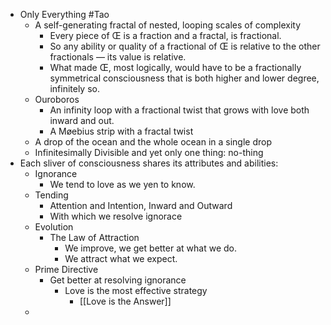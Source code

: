 - Only Everything #Tao
    - A self-generating fractal of nested, looping scales of complexity
        - Every piece of Œ is a fraction and a fractal, is fractional.
        - So any ability or quality of a fractional of Œ is relative to the other fractionals — its value is relative.
        - What made Œ, most logically, would have to be a fractionally symmetrical consciousness that is both higher and lower degree, infinitely so.
    - Ouroboros
        - An infinity loop with a fractional twist that grows with love both inward and out.
        - A Møebius strip with a fractal twist
    - A drop of the ocean and the whole ocean in a single drop
    - Infinitesimally Divisible and yet only one thing: no-thing
- Each sliver of consciousness shares its attributes and abilities:
    - Ignorance
        - We tend to love as we yen to know.
    - Tending
        - Attention and Intention, Inward and Outward
        - With which we resolve ignorace
    - Evolution
        - The Law of Attraction
            - We improve, we get better at what we do.
            - We attract what we expect.
    - Prime Directive
        - Get better at resolving ignorance
            - Love is the most effective strategy
                - [[Love is the Answer]]
    - 
